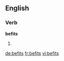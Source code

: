 ==English==

===Verb===
'''befits'''

# {{third-person singular of|[[befit]]}}

[[de:befits]]
[[fr:befits]]
[[vi:befits]]